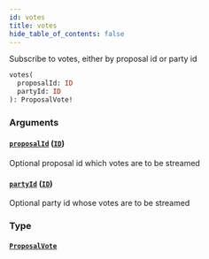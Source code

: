 ```yaml
---
id: votes
title: votes
hide_table_of_contents: false
---
```



Subscribe to votes, either by proposal id or party id

```graphql
votes(
  proposalId: ID
  partyId: ID
): ProposalVote!
```


### Arguments

#### [`proposalId`](#) ([`ID`](/mainnet/api/graphql/scalars/id))

Optional proposal id which votes are to be streamed


#### [`partyId`](#) ([`ID`](/mainnet/api/graphql/scalars/id))

Optional party id whose votes are to be streamed


### Type

#### [`ProposalVote`](/mainnet/api/graphql/objects/proposal-vote)






